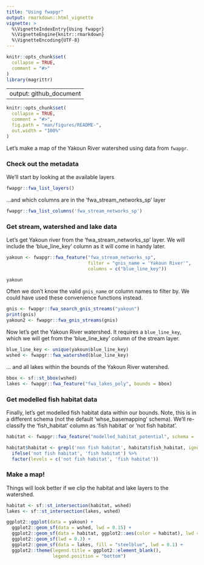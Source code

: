 ```yaml
---
title: "Using fwapgr"
output: rmarkdown::html_vignette
vignette: >
  %\VignetteIndexEntry{Using fwapgr}
  %\VignetteEngine{knitr::rmarkdown}
  %\VignetteEncoding{UTF-8}
---
```


```r
knitr::opts_chunk$set(
  collapse = TRUE,
  comment = "#>"
)
library(magrittr)
```

---
output: github_document
---

```r
knitr::opts_chunk$set(
  collapse = TRUE,
  comment = "#>",
  fig.path = "man/figures/README-",
  out.width = "100%"
)
```

Let's make a map of the Yakoun River watershed using data from `fwapgr`.

### Check out the metadata
We'll start by looking at the available layers
```r
fwapgr::fwa_list_layers()
```

...and which columns are in the 'fwa_stream_networks_sp' layer
```r
fwapgr::fwa_list_columns('fwa_stream_networks_sp')
```

### Get stream, watershed and lake data
Let's get Yakoun river from the 'fwa_stream_networks_sp' layer. We will include the 'blue_line_key' column as it will come in handy later.
```r
yakoun <- fwapgr::fwa_feature("fwa_stream_networks_sp", 
                              filter = "gnis_name = 'Yakoun River'", 
                              columns = c("blue_line_key"))

yakoun
```

Often we don't know the valid `gnis_name` or column names to filter by. We could have used these convenience functions instead.
```r
gnis <- fwapgr::fwa_search_gnis_streams("yakoun")
print(gnis)
yakoun2 <- fwapgr::fwa_gnis_streams(gnis)

```

Now let's get the Yakoun River watershed. It requires a `blue_line_key`, which we will get from the 'blue_line_key' column of the stream layer. 
```r
blue_line_key <- unique(yakoun$blue_line_key)
wshed <- fwapgr::fwa_watershed(blue_line_key)
```

... and all lakes within the bounds of the Yakoun River watershed.
```r
bbox <- sf::st_bbox(wshed)
lakes <- fwapgr::fwa_feature("fwa_lakes_poly", bounds = bbox)
```

### Get modelled fish habitat data
Finally, let's get modelled fish habitat data within our bounds. Note, this is in a different schema (not the default 'whse_basemapping' schema). We'll re-classify the 'fish_habitat' column as 'fish habitat' or 'not fish habitat'. 
```r
habitat <- fwapgr::fwa_feature("modelled_habitat_potential", schema = 'fish_passage', columns = "fish_habitat", bounds = bbox)

habitat$habitat <- grepl('non fish habitat', habitat$fish_habitat, ignore.case = TRUE) %>%
  ifelse('not fish habitat', 'fish habitat') %>%
  factor(levels = c('not fish habitat', 'fish habitat'))
```

### Make a map!
Things will look better if we clip the habitat and lake layers to the watershed.
```r
habitat <- sf::st_intersection(habitat, wshed)
lakes <- sf::st_intersection(lakes, wshed)
```


```r
ggplot2::ggplot(data = yakoun) +
  ggplot2::geom_sf(data = wshed, lwd = 0.15) +
  ggplot2::geom_sf(data = habitat, ggplot2::aes(color = habitat), lwd = 0.2) +
  ggplot2::geom_sf(lwd = 0.3) +
  ggplot2::geom_sf(data = lakes, fill = "steelblue", lwd = 0.1) +
  ggplot2::theme(legend.title = ggplot2::element_blank(),
                 legend.position = "bottom")
```

